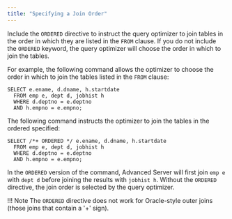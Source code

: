 ```yaml
---
title: "Specifying a Join Order"
---
```


<div id="specifying_a_join_order" class="registered_link"></div>

Include the `ORDERED` directive to instruct the query optimizer to join tables in the order in which they are listed in the `FROM` clause. If you do not include the `ORDERED` keyword, the query optimizer will choose the order in which to join the tables.

For example, the following command allows the optimizer to choose the order in which to join the tables listed in the `FROM` clause:

```text
SELECT e.ename, d.dname, h.startdate
  FROM emp e, dept d, jobhist h
  WHERE d.deptno = e.deptno
  AND h.empno = e.empno;
```

The following command instructs the optimizer to join the tables in the ordered specified:

```text
SELECT /*+ ORDERED */ e.ename, d.dname, h.startdate
  FROM emp e, dept d, jobhist h
  WHERE d.deptno = e.deptno
  AND h.empno = e.empno;
```

In the `ORDERED` version of the command, Advanced Server will first join `emp e` with `dept d` before joining the results with `jobhist h`. Without the `ORDERED` directive, the join order is selected by the query optimizer.

!!! Note
    The `ORDERED` directive does not work for Oracle-style outer joins (those joins that contain a '+' sign).

